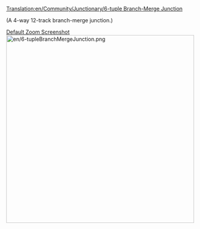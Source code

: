 [[Translation:en/Community/Junctionary/6-tuple Branch-Merge Junction]]

(A 4-way 12-track branch-merge junction.)

[http://www.tt-forums.net/download/file.php?id=166665 Default Zoom Screenshot]
[[File:en/6-tupleBranchMergeJunction.png|thumb|center|500px]]